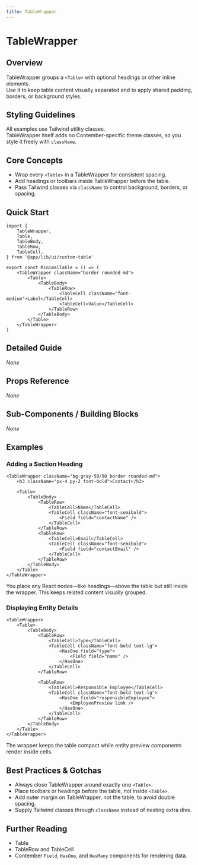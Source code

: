 ```yaml
---
title: TableWrapper
---
```


<!-- Edited by human: false -->
<!-- Examples count: 10 -->
<!-- Source examples: 0 -->
<!-- Playground examples: 0 -->
<!-- External examples: 10 -->
<!-- Import examples: 5 -->

# TableWrapper

## Overview
TableWrapper groups a `<Table>` with optional headings or other inline elements.  
Use it to keep table content visually separated and to apply shared padding, borders, or background styles.

## Styling Guidelines
All examples use Tailwind utility classes.  
TableWrapper itself adds no Contember-specific theme classes, so you style it freely with `className`.

## Core Concepts
- Wrap every `<Table>` in a TableWrapper for consistent spacing.  
- Add headings or toolbars inside TableWrapper before the table.  
- Pass Tailwind classes via `className` to control background, borders, or spacing.

## Quick Start
```tsx
import {
	TableWrapper,
	Table,
	TableBody,
	TableRow,
	TableCell,
} from '@app/lib/ui/custom-table'

export const MinimalTable = () => (
	<TableWrapper className="border rounded-md">
		<Table>
			<TableBody>
				<TableRow>
					<TableCell className="font-medium">Label</TableCell>
					<TableCell>Value</TableCell>
				</TableRow>
			</TableBody>
		</Table>
	</TableWrapper>
)
```

## Detailed Guide
_None_

## Props Reference
_None_

## Sub-Components / Building Blocks
_None_

## Examples

### Adding a Section Heading
```tsx
<TableWrapper className="bg-gray-50/50 border rounded-md">
	<h3 className="px-4 py-2 font-bold">Contact</h3>

	<Table>
		<TableBody>
			<TableRow>
				<TableCell>Name</TableCell>
				<TableCell className="font-semibold">
					<Field field="contactName" />
				</TableCell>
			</TableRow>
			<TableRow>
				<TableCell>Email</TableCell>
				<TableCell className="font-semibold">
					<Field field="contactEmail" />
				</TableCell>
			</TableRow>
		</TableBody>
	</Table>
</TableWrapper>
```
You place any React nodes—like headings—above the table but still inside the wrapper. This keeps related content visually grouped.

### Displaying Entity Details
```tsx
<TableWrapper>
	<Table>
		<TableBody>
			<TableRow>
				<TableCell>Type</TableCell>
				<TableCell className="font-bold text-lg">
					<HasOne field="type">
						<Field field="name" />
					</HasOne>
				</TableCell>
			</TableRow>

			<TableRow>
				<TableCell>Responsible Employee</TableCell>
				<TableCell className="font-bold text-lg">
					<HasOne field="responsibleEmployee">
						<EmployeePreview link />
					</HasOne>
				</TableCell>
			</TableRow>
		</TableBody>
	</Table>
</TableWrapper>
```
The wrapper keeps the table compact while entity preview components render inside cells.

## Best Practices & Gotchas
- Always close TableWrapper around exactly one `<Table>`.  
- Place toolbars or headings before the table, not inside `<Table>`.  
- Add outer margin on TableWrapper, not the table, to avoid double spacing.  
- Supply Tailwind classes through `className` instead of nesting extra divs.

## Further Reading
- Table  
- TableRow and TableCell  
- Contember `Field`, `HasOne`, and `HasMany` components for rendering data.

<!-- End of Generated Documentation -->